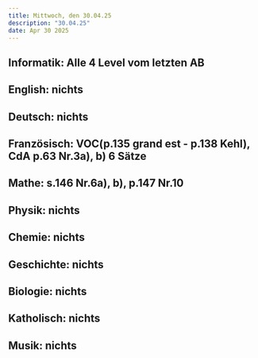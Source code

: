 ```yaml
---
title: Mittwoch, den 30.04.25
description: "30.04.25"
date: Apr 30 2025
---
```

## Informatik: Alle 4 Level vom letzten AB
## English: nichts
## Deutsch: nichts
## Französisch: VOC(p.135 grand est - p.138 Kehl), CdA p.63 Nr.3a), b) 6 Sätze
## Mathe: s.146 Nr.6a), b), p.147 Nr.10
## Physik: nichts
## Chemie: nichts
## Geschichte: nichts
## Biologie: nichts
## Katholisch: nichts
## Musik: nichts